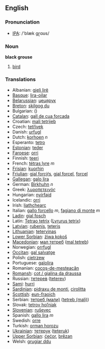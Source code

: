 ==English==

===Pronunciation===
*[[w:IPA|IPA]]: /'blæk gɽɑʊs/

===Noun===
'''black grouse'''

# [[bird]]

===Translations===

*Albanian: [[gjeli lirë]]
*[[Basque]]: [[lira-oilar]]
*[[Belarussian]]: [[цецярук]]
*[[Breton]]: [[skilgog du]]
*Bulgarian: [[]] ([[]])
*[[Catalan]]: [[gall de cua forcada]]
*Croatian: [[mali tetrijeb]]
*Czech: [[tetřívek]]
*Danish: [[urfugl]]
*Dutch: [[korhoen]] ''n''
*Esperanto: [[tetro]]
*[[Estonian]]: [[teder]]
*[[Faroese]]: [[orri]]
*Finnish: [[teeri]]
*French: [[tétras lyre]] ''m''
*[[Frisian]]: [[kuorhin]]
*[[Friulian]]: [[gjal forcjŕs]], [[gjal forcel]], [[forcel]]
*[[Gallegan]]: [[galo lira]]
*German: [[Birkhuhn]] ''n''
*Greek: [[λυροπετεινός]] '' ''
*Hungarian: [[nyírfajd]]
*Icelandic: [[orri]]
*Irish: [[liathchearc]]
*Italian: [[gallo forcello]] ''m'', [[fagiano di monte]] ''m''
*[[Ladin]]: [[gial fosch]]
*Latin: [[Tetrao tetrix]] ([[Lyrurus tetrix]])
*[[Latvian]]: [[rubenis]], [[teteris]]
*[[Lithuanian]]: [[tetervinas]]
*[[Lower Sorbian]]: [[źiwa kokoš]]
*[[Macedonian]]: [[мал тетреб]] ([[mal tetreb]])
*Norwegian: [[orrfugl]]
*[[Occitan]]: [[gal salvatge]]
*Polish: [[cietrzew]] '' ''
*Portuguese: [[galolira]]
*Romanian: [[cocoş-de-mesteacăn]]
*[[Romansh]]: [[cot / gialina da draussa]]
*Russian: [[тетерев]] ([[teterev]]) '' ''
*[[Sami]]: [[hurri]]
*[[Sardinian]]: [[pidraxu de monti]], [[cirolitta]]
*[[Scottish]]: [[eun-fraoich]]
*Serbian: [[тетреб (мали)]] ([[tetreb (mali)]])
*Slovak: [[tetrov hoľniak]]
*[[Slovenian]]: [[ruševec]]
*Spanish: [[gallo lira]] ''m''
*Swedish: [[orre]]
*Turkish: [[orman horozu]]
*[[Ukrainian]]: [[тетерук]] ([[teteruk]])
*[[Upper Sorbian]]: [[ćećor]], [[brězan]]
*Welsh: [[grugiar ddu]]